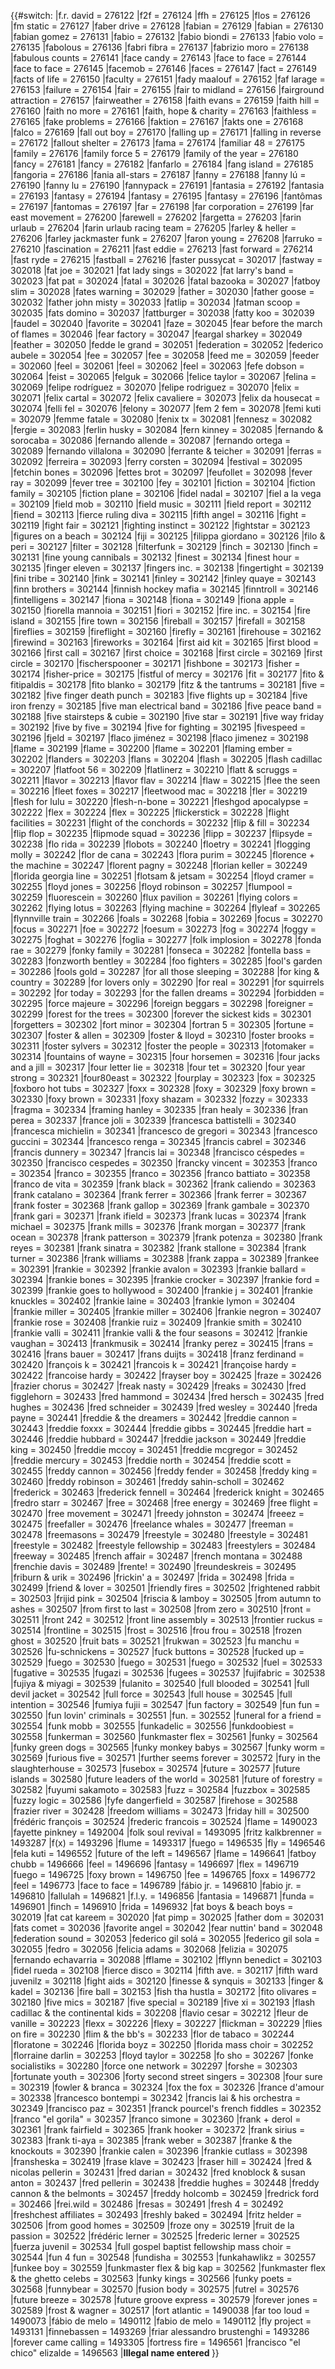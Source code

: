 <noinclude>
{{notice|This is a subtemplate of BillboardID, and should not be called directly}}</noinclude><includeonly>{{#switch:{{lc:{{{1}}}}}
|f.r. david = 276122
|f2f = 276124
|ffh = 276125
|flos = 276126
|fm static = 276127
|faber drive = 276128
|fabian = 276129
|fabian = 276130
|fabian gomez = 276131
|fabio = 276132
|fabio biondi = 276133
|fabio volo = 276135
|fabolous = 276136
|fabri fibra = 276137
|fabrizio moro = 276138
|fabulous counts = 276141
|face candy = 276143
|face to face = 276144
|face to face = 276145
|facemob = 276146
|faces = 276147
|fact = 276149
|facts of life = 276150
|faculty = 276151
|fady maalouf = 276152
|faf larage = 276153
|failure = 276154
|fair = 276155
|fair to midland = 276156
|fairground attraction = 276157
|fairweather = 276158
|faith evans = 276159
|faith hill = 276160
|faith no more = 276161
|faith, hope & charity = 276163
|faithless = 276165
|fake problems = 276166
|faktion = 276167
|fakts one = 276168
|falco = 276169
|fall out boy = 276170
|falling up = 276171
|falling in reverse = 276172
|fallout shelter = 276173
|fama = 276174
|familiar 48 = 276175
|family = 276176
|family force 5 = 276179
|family of the year = 276180
|fancy = 276181
|fancy = 276182
|fanfarlo = 276184
|fang island = 276185
|fangoria = 276186
|fania all-stars = 276187
|fanny = 276188
|fanny lú = 276190
|fanny lu = 276190
|fannypack = 276191
|fantasia = 276192
|fantasia = 276193
|fantasy = 276194
|fantasy = 276195
|fantasy = 276196
|fantômas = 276197
|fantomas = 276197
|far = 276198
|far corporation = 276199
|far east movement = 276200
|farewell = 276202
|fargetta = 276203
|farin urlaub = 276204
|farin urlaub racing team = 276205
|farley & heller = 276206
|farley jackmaster funk = 276207
|faron young = 276208
|farruko = 276210
|fascination = 276211
|fast eddie = 276213
|fast forward = 276214
|fast ryde = 276215
|fastball = 276216
|faster pussycat = 302017
|fastway = 302018
|fat joe = 302021
|fat lady sings = 302022
|fat larry's band = 302023
|fat pat = 302024
|fatal = 302026
|fatal bazooka = 302027
|fatboy slim = 302028
|fates warning = 302029
|father = 302030
|father goose = 302032
|father john misty = 302033
|fatlip = 302034
|fatman scoop = 302035
|fats domino = 302037
|fattburger = 302038
|fatty koo = 302039
|faudel = 302040
|favorite = 302041
|faze = 302045
|fear before the march of flames = 302046
|fear factory = 302047
|feargal sharkey = 302049
|feather = 302050
|fedde le grand = 302051
|federation = 302052
|federico aubele = 302054
|fee = 302057
|fee = 302058
|feed me = 302059
|feeder = 302060
|feel = 302061
|feel = 302062
|feel = 302063
|fefe dobson = 302064
|feist = 302065
|felguk = 302066
|felice taylor = 302067
|felina = 302069
|felipe rodríguez = 302070
|felipe rodriguez = 302070
|felix = 302071
|felix cartal = 302072
|felix cavaliere = 302073
|felix da housecat = 302074
|felli fel = 302076
|felony = 302077
|fem 2 fem = 302078
|femi kuti = 302079
|femme fatale = 302080
|fenix tx = 302081
|fennesz = 302082
|fergie = 302083
|ferlin husky = 302084
|fern kinney = 302085
|fernando & sorocaba = 302086
|fernando allende = 302087
|fernando ortega = 302089
|fernando villalona = 302090
|ferrante & teicher = 302091
|ferras = 302092
|ferreira = 302093
|ferry corsten = 302094
|festival = 302095
|fetchin bones = 302096
|fettes brot = 302097
|feufollet = 302098
|fever ray = 302099
|fever tree = 302100
|fey = 302101
|fiction = 302104
|fiction family = 302105
|fiction plane = 302106
|fidel nadal = 302107
|fiel a la vega = 302109
|field mob = 302110
|field music = 302111
|field report = 302112
|fiend = 302113
|fierce ruling diva = 302115
|fifth angel = 302116
|fight = 302119
|fight fair = 302121
|fighting instinct = 302122
|fightstar = 302123
|figures on a beach = 302124
|fiji = 302125
|filippa giordano = 302126
|filo & peri = 302127
|filter = 302128
|filterfunk = 302129
|finch = 302130
|finch = 302131
|fine young cannibals = 302132
|finest = 302134
|finest hour = 302135
|finger eleven = 302137
|fingers inc. = 302138
|fingertight = 302139
|fini tribe = 302140
|fink = 302141
|finley = 302142
|finley quaye = 302143
|finn brothers = 302144
|finnish hockey mafia = 302145
|finntroll = 302146
|fintelligens = 302147
|fiona = 302148
|fiona = 302149
|fiona apple = 302150
|fiorella mannoia = 302151
|fiori = 302152
|fire inc. = 302154
|fire island = 302155
|fire town = 302156
|fireball = 302157
|firefall = 302158
|fireflies = 302159
|fireflight = 302160
|firefly = 302161
|firehouse = 302162
|firewind = 302163
|fireworks = 302164
|first aid kit = 302165
|first blood = 302166
|first call = 302167
|first choice = 302168
|first circle = 302169
|first circle = 302170
|fischerspooner = 302171
|fishbone = 302173
|fisher = 302174
|fisher-price = 302175
|fistful of mercy = 302176
|fit = 302177
|fito & fitipaldis = 302178
|fito blanko = 302179
|fitz & the tantrums = 302181
|five = 302182
|five finger death punch = 302183
|five flights up = 302184
|five iron frenzy = 302185
|five man electrical band = 302186
|five peace band = 302188
|five stairsteps & cubie = 302190
|five star = 302191
|five way friday = 302192
|five by five = 302194
|five for fighting = 302195
|fivespeed = 302196
|fjeld = 302197
|flaco jiménez = 302198
|flaco jimenez = 302198
|flame = 302199
|flame = 302200
|flame = 302201
|flaming ember = 302202
|flanders = 302203
|flans = 302204
|flash = 302205
|flash cadillac = 302207
|flatfoot 56 = 302209
|flatlinerz = 302210
|flatt & scruggs = 302211
|flavor = 302213
|flavor flav = 302214
|flaw = 302215
|flee the seen = 302216
|fleet foxes = 302217
|fleetwood mac = 302218
|fler = 302219
|flesh for lulu = 302220
|flesh-n-bone = 302221
|fleshgod apocalypse = 302222
|flex = 302224
|flex = 302225
|flickerstick = 302228
|flight facilities = 302231
|flight of the conchords = 302232
|flip & fill = 302234
|flip flop = 302235
|flipmode squad = 302236
|flipp = 302237
|flipsyde = 302238
|flo rida = 302239
|flobots = 302240
|floetry = 302241
|flogging molly = 302242
|flor de cana = 302243
|flora purim = 302245
|florence + the machine = 302247
|florent pagny = 302248
|florian keller = 302249
|florida georgia line = 302251
|flotsam & jetsam = 302254
|floyd cramer = 302255
|floyd jones = 302256
|floyd robinson = 302257
|flumpool = 302259
|fluorescein = 302260
|flux pavilion = 302261
|flying colors = 302262
|flying lotus = 302263
|flying machine = 302264
|flyleaf = 302265
|flynnville train = 302266
|foals = 302268
|fobia = 302269
|focus = 302270
|focus = 302271
|foe = 302272
|foesum = 302273
|fog = 302274
|foggy = 302275
|foghat = 302276
|foglia = 302277
|folk implosion = 302278
|fonda rae = 302279
|fonky family = 302281
|fonseca = 302282
|fontella bass = 302283
|fonzworth bentley = 302284
|foo fighters = 302285
|fool's garden = 302286
|fools gold = 302287
|for all those sleeping = 302288
|for king & country = 302289
|for lovers only = 302290
|for real = 302291
|for squirrels = 302292
|for today = 302293
|for the fallen dreams = 302294
|forbidden = 302295
|force majeure = 302296
|foreign beggars = 302298
|foreigner = 302299
|forest for the trees = 302300
|forever the sickest kids = 302301
|forgetters = 302302
|fort minor = 302304
|fortran 5 = 302305
|fortune = 302307
|foster & allen = 302309
|foster & lloyd = 302310
|foster brooks = 302311
|foster sylvers = 302312
|foster the people = 302313
|fotomaker = 302314
|fountains of wayne = 302315
|four horsemen = 302316
|four jacks and a jill = 302317
|four letter lie = 302318
|four tet = 302320
|four year strong = 302321
|four80east = 302322
|fourplay = 302323
|fox = 302325
|foxboro hot tubs = 302327
|foxx = 302328
|foxy = 302329
|foxy brown = 302330
|foxy brown = 302331
|foxy shazam = 302332
|fozzy = 302333
|fragma = 302334
|framing hanley = 302335
|fran healy = 302336
|fran perea = 302337
|france joli = 302339
|francesca battistelli = 302340
|francesca michielin = 302341
|francesco de gregori = 302343
|francesco guccini = 302344
|francesco renga = 302345
|francis cabrel = 302346
|francis dunnery = 302347
|francis lai = 302348
|francisco céspedes = 302350
|francisco cespedes = 302350
|francky vincent = 302353
|franco = 302354
|franco = 302355
|franco = 302356
|franco battiato = 302358
|franco de vita = 302359
|frank black = 302362
|frank caliendo = 302363
|frank catalano = 302364
|frank ferrer = 302366
|frank ferrer = 302367
|frank foster = 302368
|frank gallop = 302369
|frank gambale = 302370
|frank gari = 302371
|frank ifield = 302373
|frank lucas = 302374
|frank michael = 302375
|frank mills = 302376
|frank morgan = 302377
|frank ocean = 302378
|frank patterson = 302379
|frank potenza = 302380
|frank reyes = 302381
|frank sinatra = 302382
|frank stallone = 302384
|frank turner = 302386
|frank williams = 302388
|frank zappa = 302389
|frankee = 302391
|frankie = 302392
|frankie avalon = 302393
|frankie ballard = 302394
|frankie bones = 302395
|frankie crocker = 302397
|frankie ford = 302399
|frankie goes to hollywood = 302400
|frankie j = 302401
|frankie knuckles = 302402
|frankie laine = 302403
|frankie lymon = 302404
|frankie miller = 302405
|frankie miller = 302406
|frankie negron = 302407
|frankie rose = 302408
|frankie ruiz = 302409
|frankie smith = 302410
|frankie valli = 302411
|frankie valli & the four seasons = 302412
|frankie vaughan = 302413
|frankmusik = 302414
|franky perez = 302415
|frans = 302416
|frans bauer = 302417
|frans duijts = 302418
|franz ferdinand = 302420
|françois k = 302421
|francois k = 302421
|françoise hardy = 302422
|francoise hardy = 302422
|frayser boy = 302425
|fraze = 302426
|frazier chorus = 302427
|freak nasty = 302429
|freaks = 302430
|fred figglehorn = 302433
|fred hammond = 302434
|fred hersch = 302435
|fred hughes = 302436
|fred schneider = 302439
|fred wesley = 302440
|freda payne = 302441
|freddie & the dreamers = 302442
|freddie cannon = 302443
|freddie foxxx = 302444
|freddie gibbs = 302445
|freddie hart = 302446
|freddie hubbard = 302447
|freddie jackson = 302449
|freddie king = 302450
|freddie mccoy = 302451
|freddie mcgregor = 302452
|freddie mercury = 302453
|freddie north = 302454
|freddie scott = 302455
|freddy cannon = 302456
|freddy fender = 302458
|freddy king = 302460
|freddy robinson = 302461
|freddy sahin-scholl = 302462
|frederick = 302463
|frederick fennell = 302464
|frederick knight = 302465
|fredro starr = 302467
|free = 302468
|free energy = 302469
|free flight = 302470
|free movement = 302471
|freedy johnston = 302474
|freeez = 302475
|freefaller = 302476
|freelance whales = 302477
|freeman = 302478
|freemasons = 302479
|freestyle = 302480
|freestyle = 302481
|freestyle = 302482
|freestyle fellowship = 302483
|freestylers = 302484
|freeway = 302485
|french affair = 302487
|french montana = 302488
|frenchie davis = 302489
|frente! = 302490
|freundeskreis = 302495
|friburn & urik = 302496
|frickin' a = 302497
|frida = 302498
|frida = 302499
|friend & lover = 302501
|friendly fires = 302502
|frightened rabbit = 302503
|frijid pink = 302504
|friscia & lamboy = 302505
|from autumn to ashes = 302507
|from first to last = 302508
|from zero = 302510
|front = 302511
|front 242 = 302512
|front line assembly = 302513
|frontier ruckus = 302514
|frontline = 302515
|frost = 302516
|frou frou = 302518
|frozen ghost = 302520
|fruit bats = 302521
|frukwan = 302523
|fu manchu = 302526
|fu-schnickens = 302527
|fuck buttons = 302528
|fucked up = 302529
|fuego = 302530
|fuego = 302531
|fuego = 302532
|fuel = 302533
|fugative = 302535
|fugazi = 302536
|fugees = 302537
|fujifabric = 302538
|fujiya & miyagi = 302539
|fulanito = 302540
|full blooded = 302541
|full devil jacket = 302542
|full force = 302543
|full house = 302545
|full intention = 302546
|fumiya fujii = 302547
|fun factory = 302549
|fun fun = 302550
|fun lovin' criminals = 302551
|fun. = 302552
|funeral for a friend = 302554
|funk mobb = 302555
|funkadelic = 302556
|funkdoobiest = 302558
|funkerman = 302560
|funkmaster flex = 302561
|funky = 302564
|funky green dogs = 302565
|funky monkey babys = 302567
|funky worm = 302569
|furious five = 302571
|further seems forever = 302572
|fury in the slaughterhouse = 302573
|fusebox = 302574
|future = 302577
|future islands = 302580
|future leaders of the world = 302581
|future of forestry = 302582
|fuyumi sakamoto = 302583
|fuzz = 302584
|fuzzbox = 302585
|fuzzy logic = 302586
|fyfe dangerfield = 302587
|firehose = 302588
|frazier river = 302428
|freedom williams = 302473
|friday hill = 302500
|frédéric françois = 302524
|frederic francois = 302524
|flame = 1490023
|fayette pinkney = 1492004
|folk soul revival = 1493095
|fritz kalkbrenner = 1493287
|f(x) = 1493296
|flume = 1493317
|fuego = 1496535
|fly = 1496546
|fela kuti = 1496552
|future of the left = 1496567
|flame = 1496641
|fatboy chubb = 1496666
|feel = 1496696
|fantasy = 1496697
|flex = 1496719
|fuego = 1496725
|foxy brown = 1496750
|fee = 1496765
|foxx = 1496772
|feel = 1496773
|face to face = 1496789
|fábio jr. = 1496810
|fabio jr. = 1496810
|fallulah = 1496821
|f.l.y. = 1496856
|fantasia = 1496871
|funda = 1496901
|finch = 1496910
|frida = 1496932
|fat boys & beach boys = 302019
|fat cat kareem = 302020
|fat pimp = 302025
|father dom = 302031
|fats comet = 302036
|favorite angel = 302042
|fear nuttin' band = 302048
|federation sound = 302053
|federico gil solá = 302055
|federico gil sola = 302055
|fedro = 302056
|felicia adams = 302068
|felizia = 302075
|fernando echavarria = 302088
|fflame = 302102
|fflynn benedict = 302103
|fidel rueda = 302108
|fierce disco = 302114
|fifth ave. = 302117
|fifth ward juvenilz = 302118
|fight aids = 302120
|finesse & synquis = 302133
|finger & kadel = 302136
|fire ball = 302153
|fish tha hustla = 302172
|fito olivares = 302180
|five mics = 302187
|five special = 302189
|five xi = 302193
|flash cadillac & the continental kids = 302208
|flavio cesar = 302212
|fleur de vanille = 302223
|flexx = 302226
|flexy = 302227
|flickman = 302229
|flies on fire = 302230
|flim & the bb's = 302233
|flor de tabaco = 302244
|floratone = 302246
|florida boyz = 302250
|florida mass choir = 302252
|florraine darlin = 302253
|floyd taylor = 302258
|fo sho = 302267
|fonke socialistiks = 302280
|force one network = 302297
|forshe = 302303
|fortunate youth = 302306
|forty second street singers = 302308
|four sure = 302319
|fowler & branca = 302324
|fox the fox = 302326
|france d'amour = 302338
|francesco bontempi = 302342
|francis lai & his orchestra = 302349
|francisco paz = 302351
|franck pourcel's french fiddles = 302352
|franco "el gorila" = 302357
|franco simone = 302360
|frank + derol = 302361
|frank fairfield = 302365
|frank hooker = 302372
|frank sirius = 302383
|frank ti-aya = 302385
|frank weber = 302387
|franke & the knockouts = 302390
|frankie calen = 302396
|frankie cutlass = 302398
|fransheska = 302419
|frase klave = 302423
|fraser hill = 302424
|fred & nicolas pellerin = 302431
|fred darian = 302432
|fred knoblock & susan anton = 302437
|fred pellerin = 302438
|freddie hughes = 302448
|freddy cannon & the belmonts = 302457
|freddy holcomb = 302459
|fredrick ford = 302466
|frei.wild = 302486
|fresas = 302491
|fresh 4 = 302492
|freshchest affiliates = 302493
|freshly baked = 302494
|fritz helder = 302506
|from good homes = 302509
|froze ony = 302519
|fruit de la passion = 302522
|frédéric lerner = 302525
|frederic lerner = 302525
|fuerza juvenil = 302534
|full gospel baptist fellowship mass choir = 302544
|fun 4 fun = 302548
|fundisha = 302553
|funkahawlikz = 302557
|funkee boy = 302559
|funkmaster flex & big kap = 302562
|funkmaster flex & the ghetto celebs = 302563
|funky kings = 302566
|funky poets = 302568
|funnybear = 302570
|fusion body = 302575
|futrel = 302576
|future breeze = 302578
|future groove express = 302579
|forever jones = 302589
|frost & wagner = 302517
|fort atlantic = 1490038
|far too loud = 1490073
|fábio de melo = 1490112
|fabio de melo = 1490112
|fly project = 1493131
|finnebassen = 1493269
|friar alessandro brustenghi = 1493286
|forever came calling = 1493305
|fortress fire = 1496561
|francisco "el chico" elizalde = 1496563
|'''Illegal name entered ''{{{1}}}'''''}}</includeonly>